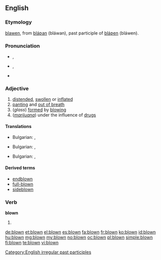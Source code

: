==English==

===Etymology===
{{etyl|enm}} [[blawen]], from {{etyl|ang}} [[blaƿan|bláƿan]] (bláwan), past participle of [[blaƿen|bláƿen]] (bláwen).

===Pronunciation===
* {{a|UK}} {{IPA|/bləʊn/}}, {{SAMPA|/bl@Un/}}
* {{a|US}} {{IPA|/bloʊn/}}, {{SAMPA|/bloUn/}}
*: {{audio|en-us-blown.ogg|Audio (US)}}
* {{rhymes|əʊn}}

===Adjective===
{{en-adj|-}}

# [[distended]], [[swollen]] or [[inflated]]
# [[panting]] and [[out of breath]]
# (''glass'') [[formed]] by [[blowing]]
# (''[[marijuana]]'') under the influence of [[drug]]s

====Translations====
{{trans-top|[[distended]], [[swollen]] or [[inflated]]}}
* Bulgarian: {{t+|bg|подут}}, {{t+|bg|издут}}
{{trans-mid}}
{{trans-bottom}}

{{trans-top|[[panting]] and [[out of breath]]}}
* Bulgarian: ,  {{t|bg|задъхан}}
{{trans-mid}}
{{trans-bottom}}

{{trans-top| (''glass'') [[formed]] by [[blowing]]}}
* Bulgarian: ,  {{t|bg|издухан}}
{{trans-mid}}
{{trans-bottom}}

====Derived terms====
* [[endblown]]
* [[full-blown]]
* [[sideblown]]

===Verb===
'''blown'''

# {{past participle of|blow}}

[[Category:English irregular past participles]]

[[de:blown]]
[[et:blown]]
[[el:blown]]
[[es:blown]]
[[fa:blown]]
[[fr:blown]]
[[ko:blown]]
[[id:blown]]
[[hu:blown]]
[[mg:blown]]
[[my:blown]]
[[no:blown]]
[[oc:blown]]
[[pl:blown]]
[[simple:blown]]
[[fi:blown]]
[[te:blown]]
[[vi:blown]]
